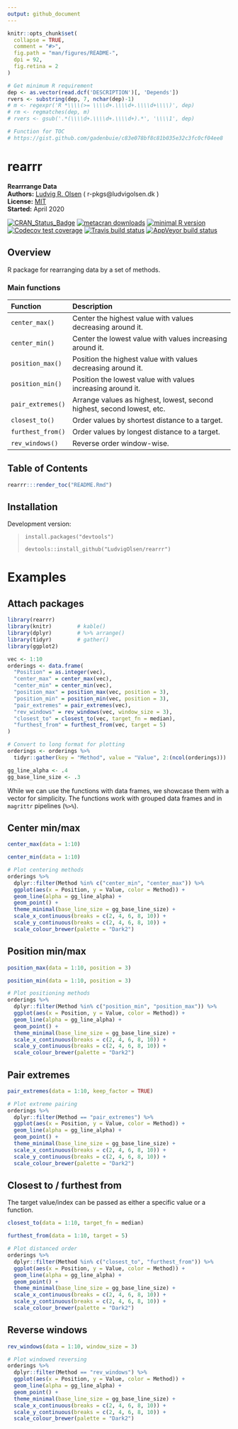 ```yaml
---
output: github_document
---
```


<!-- README.md is generated from README.Rmd. Please edit that file -->

```r
knitr::opts_chunk$set(
  collapse = TRUE,
  comment = "#>",
  fig.path = "man/figures/README-",
  dpi = 92,
  fig.retina = 2
)

# Get minimum R requirement 
dep <- as.vector(read.dcf('DESCRIPTION')[, 'Depends'])
rvers <- substring(dep, 7, nchar(dep)-1)
# m <- regexpr('R *\\\\(>= \\\\d+.\\\\d+.\\\\d+\\\\)', dep)
# rm <- regmatches(dep, m)
# rvers <- gsub('.*(\\\\d+.\\\\d+.\\\\d+).*', '\\\\1', dep)

# Function for TOC
# https://gist.github.com/gadenbuie/c83e078bf8c81b035e32c3fc0cf04ee8


```
<!-- # rearrr <a href='https://github.com/LudvigOlsen/rearrr'><img src='man/figures/rearrr_logo_242x280_250dpi.png' align="right" height="140" /></a> -->
# rearrr
**Rearrrange Data**  
**Authors:** [Ludvig R. Olsen](http://ludvigolsen.dk/) ( r-pkgs@ludvigolsen.dk ) <br/>
**License:** [MIT](https://opensource.org/licenses/MIT) <br/>
**Started:** April 2020  

[![CRAN_Status_Badge](https://www.r-pkg.org/badges/version/rearrr)](https://cran.r-project.org/package=rearrr)
[![metacran downloads](https://cranlogs.r-pkg.org/badges/rearrr)](https://cran.r-project.org/package=rearrr)
[![minimal R version](https://img.shields.io/badge/R%3E%3D-`r rvers`-6666ff.svg)](https://cran.r-project.org/)
[![Codecov test coverage](https://codecov.io/gh/ludvigolsen/rearrr/branch/master/graph/badge.svg)](https://codecov.io/gh/ludvigolsen/rearrr?branch=master)
[![Travis build status](https://travis-ci.org/LudvigOlsen/rearrr.svg?branch=master)](https://travis-ci.org/LudvigOlsen/rearrr)
[![AppVeyor build status](https://ci.appveyor.com/api/projects/status/github/LudvigOlsen/rearrr?branch=master&svg=true)](https://ci.appveyor.com/project/LudvigOlsen/rearrr)
<!-- [![DOI](https://zenodo.org/badge/71063931.svg)](https://zenodo.org/badge/latestdoi/71063931) -->


## Overview

R package for rearranging data by a set of methods.

### Main functions

| Function              | Description                                                           |
|:----------------------|:----------------------------------------------------------------------|
|`center_max()`         |Center the highest value with values decreasing around it.             |
|`center_min()`         |Center the lowest value with values increasing around it.              |
|`position_max()`       |Position the highest value with values decreasing around it.           |
|`position_min()`       |Position the lowest value with values increasing around it.            |
|`pair_extremes()`      |Arrange values as highest, lowest, second highest, second lowest, etc. |
|`closest_to()`         |Order values by shortest distance to a target.                         |
|`furthest_from()`      |Order values by longest distance to a target.                          |
|`rev_windows()`        |Reverse order window-wise.                                             |


## Table of Contents

```r
rearrr:::render_toc("README.Rmd")
```

## Installation

<!-- CRAN: -->

<!-- > `install.packages("rearrr")` -->

Development version:  

> `install.packages("devtools")`  
>
> `devtools::install_github("LudvigOlsen/rearrr")`  

<!-- ## Vignettes   -->

<!-- `rearrr` contains a number of vignettes with relevant use cases and descriptions:   -->

<!-- > `vignette(package = "rearrr")` # for an overview    -->

# Examples

## Attach packages

```r
library(rearrr)
library(knitr)        # kable()
library(dplyr)        # %>% arrange()
library(tidyr)        # gather()
library(ggplot2)
```

```r
vec <- 1:10
orderings <- data.frame(
  "Position" = as.integer(vec),
  "center_max" = center_max(vec),
  "center_min" = center_min(vec),
  "position_max" = position_max(vec, position = 3),
  "position_min" = position_min(vec, position = 3),
  "pair_extremes" = pair_extremes(vec),
  "rev_windows" = rev_windows(vec, window_size = 3),
  "closest_to" = closest_to(vec, target_fn = median),
  "furthest_from" = furthest_from(vec, target = 5)
) 

# Convert to long format for plotting
orderings <- orderings %>% 
  tidyr::gather(key = "Method", value = "Value", 2:(ncol(orderings))) 

gg_line_alpha <- .4
gg_base_line_size <- .3

```


<!-- Note: The `kable()` function simply **formats** the output and is not required. -->

While we can use the functions with data frames, we showcase them with a vector for simplicity.
The functions work with grouped data frames and in `magrittr` pipelines (`%>%`).

## Center min/max

```r
center_max(data = 1:10)
```

```r
center_min(data = 1:10)
```

```r
# Plot centering methods
orderings %>% 
  dplyr::filter(Method %in% c("center_min", "center_max")) %>% 
  ggplot(aes(x = Position, y = Value, color = Method)) + 
  geom_line(alpha = gg_line_alpha) + 
  geom_point() + 
  theme_minimal(base_line_size = gg_base_line_size) + 
  scale_x_continuous(breaks = c(2, 4, 6, 8, 10)) +
  scale_y_continuous(breaks = c(2, 4, 6, 8, 10)) +
  scale_colour_brewer(palette = "Dark2")
```

## Position min/max

```r
position_max(data = 1:10, position = 3)
```

```r
position_min(data = 1:10, position = 3)
```

```r
# Plot positioning methods
orderings %>% 
  dplyr::filter(Method %in% c("position_min", "position_max")) %>% 
  ggplot(aes(x = Position, y = Value, color = Method)) + 
  geom_line(alpha = gg_line_alpha) + 
  geom_point() +
  theme_minimal(base_line_size = gg_base_line_size) + 
  scale_x_continuous(breaks = c(2, 4, 6, 8, 10)) +
  scale_y_continuous(breaks = c(2, 4, 6, 8, 10)) +
  scale_colour_brewer(palette = "Dark2")
```

## Pair extremes

```r
pair_extremes(data = 1:10, keep_factor = TRUE)
```

```r
# Plot extreme pairing
orderings %>% 
  dplyr::filter(Method == "pair_extremes") %>% 
  ggplot(aes(x = Position, y = Value, color = Method)) + 
  geom_line(alpha = gg_line_alpha) + 
  geom_point() + 
  theme_minimal(base_line_size = gg_base_line_size) + 
  scale_x_continuous(breaks = c(2, 4, 6, 8, 10)) +
  scale_y_continuous(breaks = c(2, 4, 6, 8, 10)) +
  scale_colour_brewer(palette = "Dark2")
```

## Closest to / furthest from

The target value/index can be passed as either a specific value or a function.

```r
closest_to(data = 1:10, target_fn = median)
```

```r
furthest_from(data = 1:10, target = 5)
```

```r
# Plot distanced order
orderings %>% 
  dplyr::filter(Method %in% c("closest_to", "furthest_from")) %>% 
  ggplot(aes(x = Position, y = Value, color = Method)) + 
  geom_line(alpha = gg_line_alpha) + 
  geom_point() + 
  theme_minimal(base_line_size = gg_base_line_size) + 
  scale_x_continuous(breaks = c(2, 4, 6, 8, 10)) +
  scale_y_continuous(breaks = c(2, 4, 6, 8, 10)) +
  scale_colour_brewer(palette = "Dark2")
```

## Reverse windows

```r
rev_windows(data = 1:10, window_size = 3)
```

```r
# Plot windowed reversing
orderings %>% 
  dplyr::filter(Method == "rev_windows") %>% 
  ggplot(aes(x = Position, y = Value, color = Method)) + 
  geom_line(alpha = gg_line_alpha) + 
  geom_point() + 
  theme_minimal(base_line_size = gg_base_line_size) + 
  scale_x_continuous(breaks = c(2, 4, 6, 8, 10)) +
  scale_y_continuous(breaks = c(2, 4, 6, 8, 10)) +
  scale_colour_brewer(palette = "Dark2")
```

